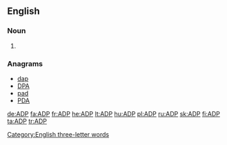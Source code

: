 ==English==

===Noun===
{{en-noun|-}}

# {{initialism of|adenosine diphosphate}}

===Anagrams===
* [[dap#English|dap]]
* [[DPA#English|DPA]]
* [[pad#English|pad]]
* [[PDA#English|PDA]]

[[Category:English three-letter words]]

[[de:ADP]]
[[fa:ADP]]
[[fr:ADP]]
[[he:ADP]]
[[lt:ADP]]
[[hu:ADP]]
[[pl:ADP]]
[[ru:ADP]]
[[sk:ADP]]
[[fi:ADP]]
[[ta:ADP]]
[[tr:ADP]]